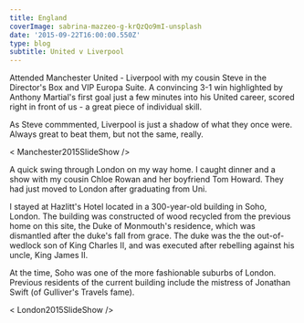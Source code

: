 ---
title: England
coverImage: sabrina-mazzeo-g-krQzQo9mI-unsplash
date: '2015-09-22T16:00:00.550Z'
type: blog
subtitle: United v Liverpool
---

Attended Manchester United - Liverpool with my cousin Steve in the Director's Box and VIP Europa Suite. A convincing 3-1 win highlighted by Anthony Martial's first goal just a few minutes into his United career, scored right in front of us - a great piece of individual skill.

As Steve commmented, Liverpool is just a shadow of what they once were. Always great to beat them, but not the same, really.

< Manchester2015SlideShow />

A quick swing through London on my way home. I caught dinner and a show with my cousin Chloe Rowan and her boyfriend Tom Howard. They had just moved to London after graduating from Uni.

I stayed at Hazlitt's Hotel located in a 300-year-old building in Soho, London. The building was constructed of wood recycled from the previous home on this site, the Duke of Monmouth's residence, which was dismantled after the duke's fall from grace. The duke was the the out-of-wedlock son of King Charles II, and was executed after rebelling against his uncle, King James II.

At the time, Soho was one of the more fashionable suburbs of London. Previous residents of the current building include the mistress of Jonathan Swift (of Gulliver's Travels fame). 

< London2015SlideShow />



